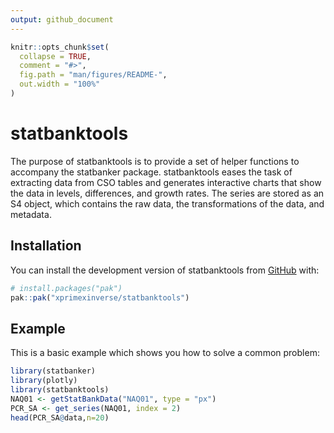 ```yaml
---
output: github_document
---
```


<!-- README.md is generated from README.Rmd. Please edit that file -->

```r
knitr::opts_chunk$set(
  collapse = TRUE,
  comment = "#>",
  fig.path = "man/figures/README-",
  out.width = "100%"
)
```

# statbanktools

<!-- badges: start -->
<!-- badges: end -->

The purpose of statbanktools is to provide a set of helper functions to accompany the statbanker package. statbanktools eases the task of extracting data from CSO tables and generates interactive charts that show the data in levels, differences, and growth rates. The series are stored as an S4 object, which contains the raw data, the transformations of the data, and metadata.

## Installation

You can install the development version of statbanktools from [GitHub](https://github.com/) with:

``` r
# install.packages("pak")
pak::pak("xprimexinverse/statbanktools")
```

## Example

This is a basic example which shows you how to solve a common problem:

```r
library(statbanker)
library(plotly)
library(statbanktools)
NAQ01 <- getStatBankData("NAQ01", type = "px")
PCR_SA <- get_series(NAQ01, index = 2)
head(PCR_SA@data,n=20)

```

